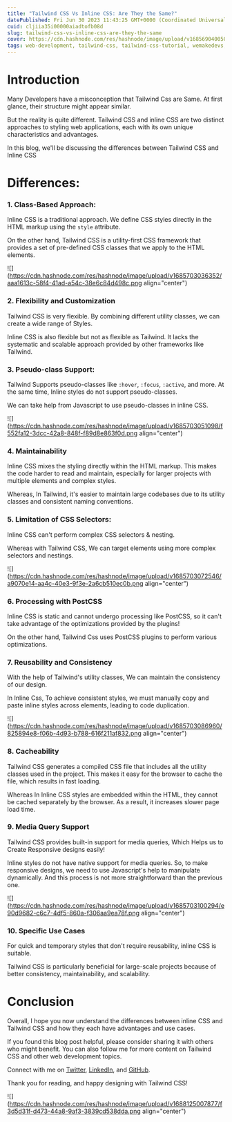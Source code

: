 ```yaml
---
title: "Tailwind CSS Vs Inline CSS: Are They the Same?"
datePublished: Fri Jun 30 2023 11:43:25 GMT+0000 (Coordinated Universal Time)
cuid: cljiia35i00000aiadtofb08d
slug: tailwind-css-vs-inline-css-are-they-the-same
cover: https://cdn.hashnode.com/res/hashnode/image/upload/v1685690400509/3a0ad9c7-1f07-4919-90d3-64dd31d4b912.png
tags: web-development, tailwind-css, tailwind-css-tutorial, wemakedevs, cocodeblogs
---
```


# Introduction

Many Developers have a misconception that Tailwind Css are Same. At first glance, their structure might appear similar.

But the reality is quite different. Tailwind CSS and inline CSS are two distinct approaches to styling web applications, each with its own unique characteristics and advantages.

In this blog, we'll be discussing the differences between Tailwind CSS and Inline CSS

# Differences:

### 1\. Class-Based Approach:

Inline CSS is a traditional approach. We define CSS styles directly in the HTML markup using the `style` attribute.

On the other hand, Tailwind CSS is a utility-first CSS framework that provides a set of pre-defined CSS classes that we apply to the HTML elements.

![](https://cdn.hashnode.com/res/hashnode/image/upload/v1685703036352/aaa1613c-58f4-41ad-a54c-38e6c84d498c.png align="center")

### 2\. **Flexibility and Customization**

Tailwind CSS is very flexible. By combining different utility classes, we can create a wide range of Styles.

Inline CSS is also flexible but not as flexible as Tailwind. It lacks the systematic and scalable approach provided by other frameworks like Tailwind.

### 3\. Pseudo-class Support:

Tailwind Supports pseudo-classes like `:hover`, `:focus`, `:active`, and more. At the same time, Inline styles do not support pseudo-classes.

We can take help from Javascript to use pseudo-classes in inline CSS.

![](https://cdn.hashnode.com/res/hashnode/image/upload/v1685703051098/f552fa12-3dcc-42a8-848f-f89d8e863f0d.png align="center")

### 4\. **Maintainability**

Inline CSS mixes the styling directly within the HTML markup. This makes the code harder to read and maintain, especially for larger projects with multiple elements and complex styles.

Whereas, In Tailwind, it's easier to maintain large codebases due to its utility classes and consistent naming conventions.

### 5\. Limitation of CSS Selectors:

Inline CSS can't perform complex CSS selectors & nesting.

Whereas with Tailwind CSS, We can target elements using more complex selectors and nestings.

![](https://cdn.hashnode.com/res/hashnode/image/upload/v1685703072546/a9070e14-aa4c-40e3-9f3e-2a6cb510ec0b.png align="center")

### 6\. Processing with PostCSS

Inline CSS is static and cannot undergo processing like PostCSS, so it can't take advantage of the optimizations provided by the plugins!

On the other hand, Tailwind Css uses PostCSS plugins to perform various optimizations.

### 7\. **Reusability and Consistency**

With the help of Tailwind's utility classes, We can maintain the consistency of our design.

In Inline Css, To achieve consistent styles, we must manually copy and paste inline styles across elements, leading to code duplication.

![](https://cdn.hashnode.com/res/hashnode/image/upload/v1685703086960/825894e8-f06b-4d93-b788-616f211af832.png align="center")

### 8\. Cacheability

Tailwind CSS generates a compiled CSS file that includes all the utility classes used in the project. This makes it easy for the browser to cache the file, which results in fast loading.

Whereas In Inline CSS styles are embedded within the HTML, they cannot be cached separately by the browser. As a result, it increases slower page load time.

### 9\. Media Query Support

Tailwind CSS provides built-in support for media queries, Which Helps us to Create Responsive designs easily!

Inline styles do not have native support for media queries. So, to make responsive designs, we need to use Javascript's help to manipulate dynamically. And this process is not more straightforward than the previous one.

![](https://cdn.hashnode.com/res/hashnode/image/upload/v1685703100294/e90d9682-c6c7-4df5-860a-f306aa9ea78f.png align="center")

### 10\. **Specific Use Cases**

For quick and temporary styles that don't require reusability, inline CSS is suitable.

Tailwind CSS is particularly beneficial for large-scale projects because of better consistency, maintainability, and scalability.

# Conclusion

Overall, I hope you now understand the differences between inline CSS and Tailwind CSS and how they each have advantages and use cases.

If you found this blog post helpful, please consider sharing it with others who might benefit. You can also follow me for more content on Tailwind CSS and other web development topics.

Connect with me on [Twitter](https://twitter.com/intent/follow?screen_name=Arindam_1729), [LinkedIn](https://www.linkedin.com/in/arindam2004/), and [GitHub](https://github.com/Arindam200).

Thank you for reading, and happy designing with Tailwind CSS!

![](https://cdn.hashnode.com/res/hashnode/image/upload/v1688125007877/f3d5d31f-d473-44a8-9af3-3839cd538dda.png align="center")
